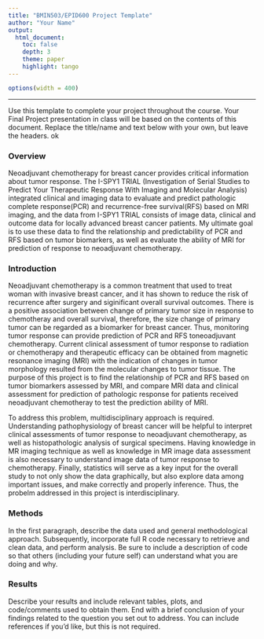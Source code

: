```yaml
---
title: "BMIN503/EPID600 Project Template"
author: "Your Name"
output: 
  html_document:
    toc: false 
    depth: 3 
    theme: paper 
    highlight: tango
---
```

```r
options(width = 400)
```  
***
Use this template to complete your project throughout the course. Your Final Project presentation in class will be based on the contents of this document. Replace the title/name and text below with your own, but leave the headers.
ok

### Overview

Neoadjuvant chemotherapy for breast cancer provides critical information about tumor response. The I-SPY1 TRIAL (Investigation of Serial Studies to Predict Your Therapeutic Response With Imaging and Molecular Analysis) integrated clinical and imaging data to evaluate and predict pathologic complete response(PCR) and recurrence-free survival(RFS) based on MRI imaging, and the data from I-SPY1 TRIAL consists of image data, clinical and outcome data for locally advanced breast cancer patients. My ultimate goal is to use these data to find the relationship and predictability of PCR and RFS based on tumor biomarkers, as well as evaluate the ability of MRI for prediction of response to neoadjuvant chemotherapy. 

### Introduction 

Neoadjuvant chemotherapy is a common treatment that used to treat woman with invasive breast cancer, and it has shown to reduce the risk of recurrence after surgery and siginificant overall survival outcomes. There is a positive association between change of primary tumor size in response to chemotheray and overall survival, therefore, the size change of primary tumor can be regarded as a biomarker for breast cancer. Thus, monitoring tumor response can provide prediction of PCR and RFS toneoadjuvant chemotherapy. Current clinical assessment of tumor response to radiation or chemotherapy and therapeutic efficacy can be obtained from magnetic resonance imaging (MRI) with the indication of changes in tumor morphology resulted from the molecular changes to tumor tissue. 
The purpose of this project is to find the relationship of PCR and RFS based on tumor biomarkers assessed by MRI, and compare MRI data and clinical assessment for prediction of pathologic response for patients received neoadjuvant chemotheray to test the prediction ability of MRI. 

To address this problem, multidisciplinary approach is required. Understanding pathophysiology of breast cancer will be helpful to interpret clinical assessments of tumor response to neoadjuvant chemotherapy, as well as histopathologic analysis of surgical specimens. Having knowledge in MR imaging technique as well as knowledge in MR image data assessment is also necessary to understand image data of tumor response to chemotherapy. Finally, statistics will serve as a key input for the overall study to not only show the data graphically, but also explore data among important issues, and make correctly and properly inference. Thus, the probelm addressed in this project is interdisciplinary.




### Methods
In the first paragraph, describe the data used and general methodological approach. Subsequently, incorporate full R code necessary to retrieve and clean data, and perform analysis. Be sure to include a description of code so that others (including your future self) can understand what you are doing and why. 


### Results
Describe your results and include relevant tables, plots, and code/comments used to obtain them. End with a brief conclusion of your findings related to the question you set out to address. You can include references if you'd like, but this is not required.
